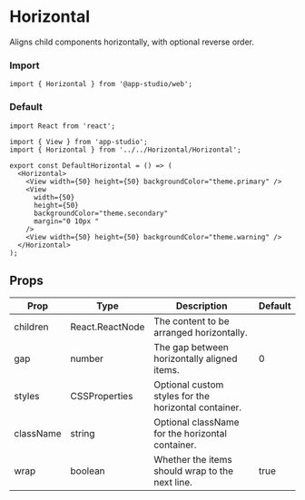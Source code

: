 # Horizontal

Aligns child components horizontally, with optional reverse order.

### **Import**
  ```tsx
  import { Horizontal } from '@app-studio/web';
  ```

### **Default**
```tsx
import React from 'react';

import { View } from 'app-studio';
import { Horizontal } from '../../Horizontal/Horizontal';

export const DefaultHorizontal = () => (
  <Horizontal>
    <View width={50} height={50} backgroundColor="theme.primary" />
    <View
      width={50}
      height={50}
      backgroundColor="theme.secondary"
      margin="0 10px "
    />
    <View width={50} height={50} backgroundColor="theme.warning" />
  </Horizontal>
);

```

## Props

| Prop      | Type          | Description                                            | Default     |
| --------- | ------------- | ------------------------------------------------------ | ----------- |
| children  | React.ReactNode | The content to be arranged horizontally.                |             |
| gap       | number        | The gap between horizontally aligned items.             | 0           |
| styles    | CSSProperties | Optional custom styles for the horizontal container.   |             |
| className | string        | Optional className for the horizontal container.        |             |
| wrap      | boolean       | Whether the items should wrap to the next line.        | true        |
